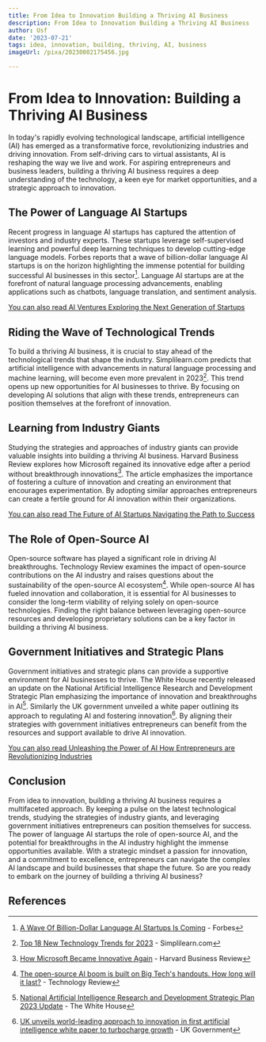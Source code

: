 ```yaml
---
title: From Idea to Innovation Building a Thriving AI Business
description: From Idea to Innovation Building a Thriving AI Business
author: Usf
date: '2023-07-21'
tags: idea, innovation, building, thriving, AI, business
imageUrl: /pixa/20230802175456.jpg

---
```

# From Idea to Innovation: Building a  Thriving AI Business

In today's rapidly evolving technological landscape, artificial intelligence (AI)  has  emerged as a transformative force,  revolutionizing industries and driving innovation. From self-driving cars to virtual assistants, AI is reshaping the way  we live and work.  For  aspiring entrepreneurs and business  leaders, building a  thriving AI business requires a deep understanding of the technology, a keen  eye for market opportunities, and a strategic approach to innovation.

## The Power of Language AI Startups

Recent  progress in language AI startups has captured the attention of investors and industry experts. These startups  leverage self-supervised  learning and powerful deep learning techniques to develop cutting-edge language  models. Forbes reports that  a wave of billion-dollar language AI startups is on the horizon highlighting the immense  potential for building successful AI  businesses in this sector[^1^]. Language AI startups are at the forefront of natural language processing advancements, enabling applications such as chatbots, language translation, and sentiment analysis.

[You can also read AI Ventures Exploring  the Next Generation of Startups](AI%20Ventures%20Exploring%20the%20Next%20Generation%20of%20Startups)


##  Riding the Wave of Technological Trends

To  build a thriving AI business, it  is crucial  to stay ahead of  the technological trends that shape  the industry. Simplilearn.com predicts that artificial intelligence with advancements in natural language processing and  machine learning, will become even more  prevalent in 2023[^2^]. This trend opens up new opportunities for AI  businesses to thrive. By focusing on developing AI  solutions that align with  these trends, entrepreneurs can position themselves at the forefront of innovation.

## Learning from Industry Giants

Studying the strategies  and approaches of industry giants can provide valuable insights into building a thriving AI business.  Harvard Business Review explores  how Microsoft regained its  innovative edge after a  period without breakthrough innovations[^3^]. The article emphasizes  the importance of fostering a culture of innovation and creating an environment  that encourages experimentation. By adopting similar approaches entrepreneurs can create a fertile ground  for AI  innovation  within their organizations.

[You can also read The Future of AI Startups  Navigating the Path to Success](The%20Future%20of%20AI%20Startups%20Navigating%20the%20Path%20to%20Success)


## The Role of Open-Source AI

Open-source software has played a significant role in driving AI breakthroughs. Technology Review examines the impact of open-source contributions on the AI industry and raises questions about the sustainability of the open-source AI ecosystem[^4^]. While open-source AI has fueled innovation and collaboration, it is essential for AI businesses to consider the long-term viability of relying solely on open-source technologies. Finding  the right balance between leveraging  open-source  resources and developing proprietary solutions can be a key factor  in building a thriving AI business.

## Government Initiatives and Strategic Plans

Government initiatives and strategic plans can provide a supportive environment for AI businesses to  thrive. The White House recently released an update on the National Artificial  Intelligence Research and Development Strategic Plan emphasizing the importance of innovation and breakthroughs in AI[^5^]. Similarly the UK government  unveiled a white  paper outlining its approach to regulating AI and fostering innovation[^6^].  By aligning  their strategies with government initiatives entrepreneurs can benefit  from the  resources and support available to drive AI innovation.

[You  can also read Unleashing the  Power of AI How Entrepreneurs are Revolutionizing Industries](Unleashing%20the%20Power%20of%20AI%20How%20Entrepreneurs%20are%20Revolutionizing%20Industries)


## Conclusion

From idea to innovation, building a thriving AI business requires a multifaceted approach. By  keeping a pulse on the latest technological trends, studying the strategies of industry giants, and leveraging government initiatives entrepreneurs can position themselves for success. The power of language AI startups the role of open-source AI, and the potential for breakthroughs in the AI industry highlight the immense opportunities available. With a strategic mindset a passion for innovation, and a commitment to  excellence, entrepreneurs can navigate the complex AI landscape  and  build businesses  that shape the future. So are you ready to embark on the journey of  building a thriving AI  business?

## References

[^1^]: [A Wave Of Billion-Dollar Language AI Startups Is Coming](https://www.forbes.com/sites/robtoews/2022/03/27/a-wave-of-billion-dollar-language-ai-startups-is-coming/?sh=24af045e2b14)  - Forbes

[^2^]: [Top 18 New Technology  Trends for 2023](https://www.simplilearn.com/top-technology-trends-and-jobs-article) - Simplilearn.com

[^3^]:  [How Microsoft  Became Innovative Again](https://hbr.org/2023/02/how-microsoft-became-innovative-again) - Harvard Business Review

[^4^]: [The open-source AI boom is built on Big Tech's  handouts. How long will it last?](https://www.technologyreview.com/2023/05/12/1072950/open-source-ai-google-openai-eleuther-meta/) - Technology Review

[^5^]:  [National Artificial Intelligence Research and Development Strategic Plan 2023 Update](https://www.whitehouse.gov/wp-content/uploads/2023/05/National-Artificial-Intelligence-Research-and-Development-Strategic-Plan-2023-Update.pdf) - The White House

[^6^]: [UK unveils world-leading approach to  innovation in first  artificial intelligence white paper to turbocharge growth](https://www.gov.uk/government/news/uk-unveils-world-leading-approach-to-innovation-in-first-artificial-intelligence-white-paper-to-turbocharge-growth) - UK Government